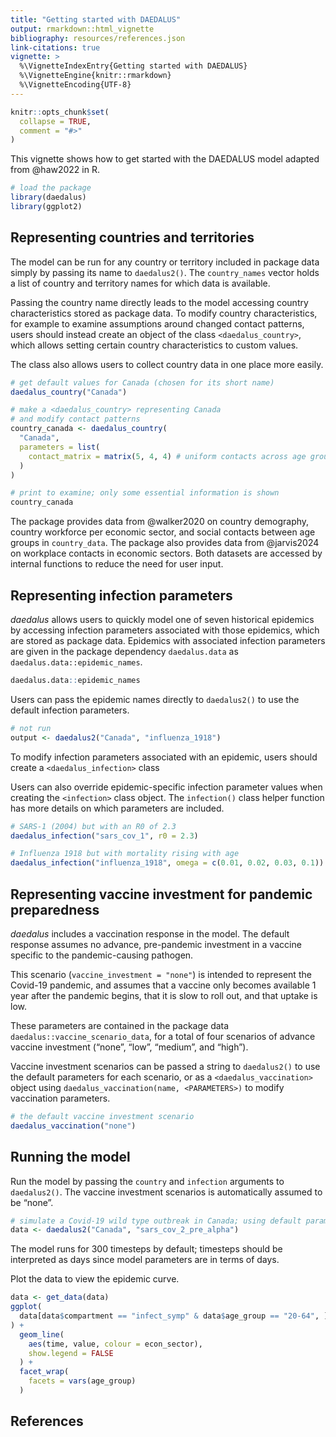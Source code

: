 ```yaml
---
title: "Getting started with DAEDALUS"
output: rmarkdown::html_vignette
bibliography: resources/references.json
link-citations: true
vignette: >
  %\VignetteIndexEntry{Getting started with DAEDALUS}
  %\VignetteEngine{knitr::rmarkdown}
  %\VignetteEncoding{UTF-8}
---
```


```r
knitr::opts_chunk$set(
  collapse = TRUE,
  comment = "#>"
)
```

This vignette shows how to get started with the DAEDALUS model adapted from @haw2022 in R.

```r
# load the package
library(daedalus)
library(ggplot2)
```

## Representing countries and territories

The model can be run for any country or territory included in package data simply by passing its name to `daedalus2()`.
The `country_names` vector holds a list of country and territory names for which data is available.

Passing the country name directly leads to the model accessing country characteristics stored as package data.
To modify country characteristics, for example to examine assumptions around changed contact patterns, users should instead create an object of the class `<daedalus_country>`, which allows setting certain country characteristics to custom values.

The class also allows users to collect country data in one place more easily.

```r
# get default values for Canada (chosen for its short name)
daedalus_country("Canada")

# make a <daedalus_country> representing Canada
# and modify contact patterns
country_canada <- daedalus_country(
  "Canada",
  parameters = list(
    contact_matrix = matrix(5, 4, 4) # uniform contacts across age groups
  )
)

# print to examine; only some essential information is shown
country_canada
```

The package provides data from @walker2020 on country demography, country workforce per economic sector, and social contacts between age groups in `country_data`.
The package also provides data from @jarvis2024 on workplace contacts in economic sectors.
Both datasets are accessed by internal functions to reduce the need for user input.

## Representing infection parameters

_daedalus_ allows users to quickly model one of seven historical epidemics by accessing infection parameters associated with those epidemics, which are stored as package data.
Epidemics with associated infection parameters are given in the package dependency `daedalus.data` as `daedalus.data::epidemic_names`.

```r
daedalus.data::epidemic_names
```

Users can pass the epidemic names directly to `daedalus2()` to use the default infection parameters.

```r
# not run
output <- daedalus2("Canada", "influenza_1918")
```

To modify infection parameters associated with an epidemic, users should create a `<daedalus_infection>` class

Users can also override epidemic-specific infection parameter values when creating the `<infection>` class object. The `infection()` class helper function has more details on which parameters are included.

```r
# SARS-1 (2004) but with an R0 of 2.3
daedalus_infection("sars_cov_1", r0 = 2.3)

# Influenza 1918 but with mortality rising with age
daedalus_infection("influenza_1918", omega = c(0.01, 0.02, 0.03, 0.1))
```

## Representing vaccine investment for pandemic preparedness

_daedalus_ includes a vaccination response in the model. The default response assumes no advance, pre-pandemic investment in a vaccine specific to the pandemic-causing pathogen.

This scenario (`vaccine_investment = "none"`) is intended to represent the Covid-19 pandemic, and assumes that a vaccine only becomes available 1 year after the pandemic begins, that it is slow to roll out, and that uptake is low.

These parameters are contained in the package data `daedalus::vaccine_scenario_data`, for a total of four scenarios of advance vaccine investment ("none", "low", "medium", and "high").

Vaccine investment scenarios can be passed a string to `daedalus2()` to use the default parameters for each scenario, or as a `<daedalus_vaccination>` object using `daedalus_vaccination(name, <PARAMETERS>)` to modify vaccination parameters.

```r
# the default vaccine investment scenario
daedalus_vaccination("none")
```

## Running the model

Run the model by passing the `country` and `infection` arguments to `daedalus2()`.
The vaccine investment scenarios is automatically assumed to be "none".

```r
# simulate a Covid-19 wild type outbreak in Canada; using default parameters
data <- daedalus2("Canada", "sars_cov_2_pre_alpha")
```

The model runs for 300 timesteps by default; timesteps should be interpreted as days since model parameters are in terms of days.

Plot the data to view the epidemic curve.

```r
data <- get_data(data)
ggplot(
  data[data$compartment == "infect_symp" & data$age_group == "20-64", ]
) +
  geom_line(
    aes(time, value, colour = econ_sector),
    show.legend = FALSE
  ) +
  facet_wrap(
    facets = vars(age_group)
  )
```

## References
